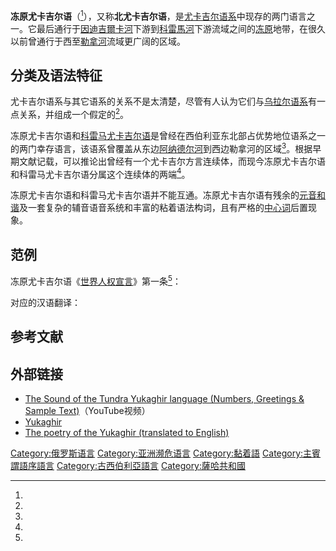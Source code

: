 {{Infobox language
|name          = 冻原尤卡吉尔语
|nativename    = {{lang|ykg|Вадул аруу}}
|states        = {{RUS}}
|region        = [[萨哈共和国|萨哈共和国]]
|ethnicity     = [[尤卡吉尔人|尤卡吉尔人]]
|speakers      = 370
|date          = 2010
|ref           = e18
|familycolor   = Palaeosiberian
|fam1          = [[尤卡吉尔语系|尤卡吉尔语系]]
|iso3          = ykg
|glotto        = nort2745
|glottorefname = Northern Yukaghir
|image         = 
|imagecaption  = 
|map           = 
|vitality      =
|notice        = 
}}
'''冻原尤卡吉尔语'''（{{lang|ykg|Вадул аруу}}<ref name="Наука"/>），又称'''北尤卡吉尔语'''，是[[尤卡吉尔语系|尤卡吉尔语系]]中现存的两门语言之一。它最后通行于[[因迪吉爾卡河|因迪吉爾卡河]]下游到[[科雷馬河|科雷馬河]]下游流域之间的[[冻原|冻原]]地带，在很久以前曾通行于西至[[勒拿河|勒拿河]]流域更广阔的区域。

== 分类及语法特征 ==
尤卡吉尔语系与其它语系的关系不是太清楚，尽管有人认为它们与[[乌拉尔语系|乌拉尔语系]]有一点关系，并组成一个假定的{{le|乌拉尔-尤卡吉尔语系|Uralic–Yukaghir languages}}<ref name="Collinder"/>。

冻原尤卡吉尔语和[[科雷马尤卡吉尔语|科雷马尤卡吉尔语]]是曾经在西伯利亚东北部占优势地位语系之一的两门幸存语言，该语系曾覆盖从东边[[阿纳德尔河|阿纳德尔河]]到西边勒拿河的区域<ref name="Dolgikh"/>。根据早期文献记载，可以推论出曾经有一个尤卡吉尔方言连续体，而现今冻原尤卡吉尔语和科雷马尤卡吉尔语分属这个连续体的两端<ref name="Nikoleava"/>。

冻原尤卡吉尔语和科雷马尤卡吉尔语并不能互通。冻原尤卡吉尔语有残余的[[元音和谐律|元音和谐]]及一套复杂的辅音语音系统和丰富的粘着语法构词，且有严格的[[中心词|中心词]]后置现象。

== 范例 ==
冻原尤卡吉尔语《[[世界人权宣言|世界人权宣言]]》第一条<ref name="udhr_ykg"/>：
:{{lang|ykg|Көдэҥ тэн - ньидитэ бандьэ параwааньэрэҥ тудэ чуҥдэн ньилдьилэк эннулҥинь-мэдьуолнуни. Көдэҥ энмун чундэ мэ льэй, таатльэр лукундьии ньинэмдьийилпэ дитэ эннуйуол-мораwньэҥи.}}

对应的汉语翻译：
:{{lang|zh|人人生而自由，在尊严和权利上一律平等。他们赋有理性和良心，并应以兄弟关系的精神相对待。}}

== 参考文献 ==
{{Reflist|30em|refs=
<ref name="Наука">{{Cite book|title=Юкагирской-Русский словарь (Yukaghir-Russian dictionary)|publisher=«Наука»|year=2001|isbn=5-02-030456-5|location=Новосибирск}}</ref>

<ref name="Collinder">{{Cite book | author = Collinder, Björn | title = Jukagirisch und Uralisch | location = Uppsala | publisher = Almqvist & Wiksell | date = 1940}}</ref>

<ref name="Dolgikh">{{Cite book | author = Dolgikh, Boris O. | title = Rodovoj i plemennoj sostav narodov Sibiri v XVII v | location = Moskva | publisher = Izdatel'stvo Akademii Nauk SSSR | date = 1960}}</ref>

<ref name="Nikoleava">Nikoleava, Irina (2008) Chuvan and Omok languages? In: A. Lubotsky et al. (Eds.) Evidence and Counter-Evidence. Festschrift Frederik Kortland. Amsterdam: Rodopi, pp. 313-336.</ref>

<ref name="udhr_ykg">{{cite web | url = https://web.archive.org/web/20110526210934/http://pge.rastko.net/dirs/pge/pge05/100180/e100180.htm | title = Universal Declaration of Human Rights (Yukagir) | language = ykg | publisher = United Nations | date = 2005-12-12 | accessdate = 2020-09-04}}</ref>
}}

== 外部链接 ==
* [https://www.youtube.com/watch?v=NJvlJ1W_Lu8 The Sound of the Tundra Yukaghir language (Numbers, Greetings & Sample Text)]（YouTube视频）
* [http://anothersumma.net/Yukaghir.htm Yukaghir]{{Wayback|url=http://anothersumma.net/Yukaghir.htm |date=20160327033622 }} {{en}}
* [https://web.archive.org/web/20061103021142/http://www.humanistictexts.org/yukaghir.htm The poetry of the Yukaghir (translated to English)] {{en}}

{{Paleosiberian languages}}
{{Languages of Russia}}

[[Category:俄罗斯语言|Category:俄罗斯语言]]
[[Category:亚洲濒危语言|Category:亚洲濒危语言]]
[[Category:黏着語|Category:黏着語]]
[[Category:主賓謂語序語言|Category:主賓謂語序語言]]
[[Category:古西伯利亞語言|Category:古西伯利亞語言]]
[[Category:薩哈共和國|Category:薩哈共和國]]